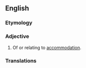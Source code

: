 ==English==

===Etymology===
{{suffix|en|accommodation|al}}

===Adjective===
{{en-adj}}

# Of or relating to [[accommodation]].

===Translations===
{{trans-top}}
{{trans-mid}}
{{trans-bottom}}